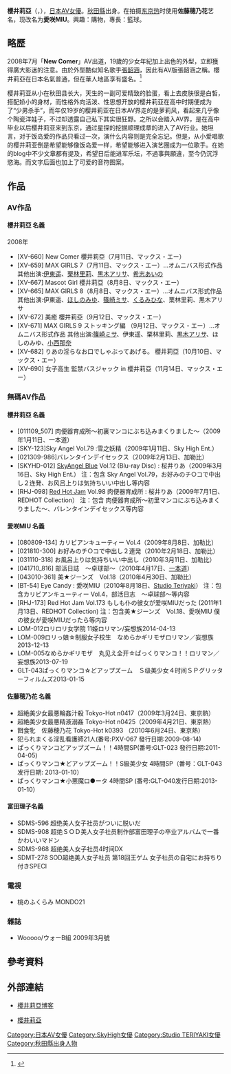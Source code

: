 {{AV女優|
|モデル名=桜井 りあ
|ふりがな=さくらい りあ
英文名=Ria Sakurai
|別名=愛咲MIU<br>佐藤穂乃花<br>富田理子
|愛称=
|生年=1989
|生月=7
|生日=19
|出身地={{JPN}}・[[秋田縣|秋田縣]]
|血液型=[[AB型|AB型]]
|時点=2008年7月
|身長=153
|体重=
|バスト=80
|ウエスト=56
|ヒップ=82
|カップ=B
|股下=
|靴=23.5
|身体備考=
|ジャンル=
|AV出演期間=2008年 -
|活動備考=
|他の活動=
|その他=
}}
'''櫻井莉亞'''（{{lang-ja|桜井りあ、さくらい りあ}}，{{bd|1989年|7月19日|||Sakurai Ria}}），[[日本|日本]][[AV女優|AV女優]]。[[秋田縣|秋田縣]]出身。在拍摄[[东京热|东京热]]时使用'''佐藤穂乃花'''艺名，现改名为'''愛咲MIU'''。興趣：購物，專長：籃球。

== 略歷 ==
2008年7月「'''New Comer'''」AV出道，19歲的少女年紀加上出色的外型，立即獲得廣大影迷的注意。由於外型酷似知名歌手[[張韶涵|張韶涵]]，因此有AV版張韶涵之稱。櫻井莉亞在日本名氣普通，但在華人地區享有盛名。<ref>{{cite web|title=愛咲Miu回歸?|url=http://avno1.com/?action-channel-name-viewblogitem-itemid-4231|author=一劍浣春秋|publisher=[http://avno1.com/ avno1.com]|date=2010-04-19|accessdate=2011-01-06|archive-url=https://web.archive.org/web/20100914112927/http://avno1.com/?action-channel-name-viewblogitem-itemid-4231|archive-date=2010-09-14|dead-url=yes}}</ref>

樱井莉亚从小在秋田县长大，天生的一副可爱精致的脸蛋，看上去皮肤很是白皙，搭配娇小的身材，而性格外向活泼、性思想开放的樱井莉亚在高中时期便成为了“少男杀手”，而年仅19岁的樱井莉亚在日本AV界走的是萝莉风，看起来几乎像个陶瓷洋娃子，不过却透露自己私下其实很狂野。之所以会踏入AV界，是在高中毕业以后樱井莉亚来到东京，通过星探的挖掘顺理成章的进入了AV行业。她坦言，对于饭岛爱的作品只看过一次，演什么内容则是完全忘记。但是，从小爱唱歌的樱井莉亚倒是希望能够像饭岛爱一样，希望能够进入演艺圈成为一位歌手。在她的blog中不少文章都有提及，希望日后能进军乐坛，不過事與願違，至今仍沉浮慾海。而文字后面也加上了可爱的音符图案。

== 作品 ==
===AV作品===
==== 櫻井莉亞 名義 ====
;2008年
* [XV-660] New Comer 櫻井莉亞（7月11日、マックス・エー）
* [XV-659] MAX GIRLS 7（7月11日、マックス・エー）…オムニバス形式作品 其他出演:[[伊東遥|伊東遥]]、[[栗林里莉|栗林里莉]]、[[黒木アリサ|黒木アリサ]]、[[希志あいの|希志あいの]]
* [XV-667] Mascot Girl 櫻井莉亞（8月8日、マックス・エー）
* [XV-665] MAX GIRLS 8（8月8日、マックス・エー）…オムニバス形式作品 其他出演:伊東遥、[[ほしのみゆ|ほしのみゆ]]、[[篠崎ミサ|篠崎ミサ]]、[[くるみひな|くるみひな]]、栗林里莉、黒木アリサ
* [XV-672] 美癒 櫻井莉亞（9月12日、マックス・エー）
* [XV-671] MAX GIRLS 9 ストッキング編 （9月12日、マックス・エー）…オムニバス形式作品 其他出演:[[篠崎ミサ|篠崎ミサ]]、伊東遥、栗林里莉、[[黒木アリサ|黒木アリサ]]、ほしのみゆ、[[小西那奈|小西那奈]]
* [XV-682] りあの淫らなお口でしゃぶってあげる。 櫻井莉亞（10月10日、マックス・エー）
* [XV-690] 女子高生 監禁バスジャック in 櫻井莉亞（11月14日、マックス・エー）

===無碼AV作品===
==== 櫻井莉亞 名義 ====
* [011109_507] 肉便器育成所～初裏マンコにぶち込みまくりました～（2009年1月11日、一本道）
* [SKY-123]Sky Angel Vol.79 :雪之妖精（2009年1月11日、Sky High Ent.）
* [021309-986]バレンタインデイセックス（2009年2月13日、加勒比）
* [SKYHD-012] [[SkyAngel_Blue|SkyAngel Blue]] Vol.12 (Blu-ray Disc) : 桜井りあ（2009年3月16日、Sky High Ent.）  注：包含 Sky Angel Vol.79，お好みのチ○コで中出し２连発、お风吕上りは気持ちいい中出し等内容
* [RHJ-098] [[Red_Hot_Jam|Red Hot Jam]] Vol.98 肉便器育成所 : 桜井りあ（2009年7月1日、REDHOT Collection）    注：包含 肉便器育成所～初里マンコにぶち込みまくりました～、バレンタインデイセックス等内容

==== 愛咲MIU 名義 ====
* [080809-134] カリビアンキューティー Vol.4（2009年8月8日、加勒比）
* [021810-300] お好みのチ○コで中出し２連発（2010年2月18日、加勒比）
* [031110-318] お風呂上りは気持ちいい中出し（2010年3月11日、加勒比）
* [041710_816] 部活日誌　～卓球部～（2010年4月17日、[[一本道|一本道]]）
* [043010-361] 美★ジーンズ　Vol.18（2010年4月30日、加勒比）
* [BT-54] Eye Candy : 愛咲MIU（2010年8月18日、[[Studio_Teriyaki|Studio Teriyaki]]） 注：包含カリビアンキューティー Vol.4，部活日志　～卓球部～等内容
* [RHJ-173] Red Hot Jam Vol.173 もしも仆の彼女が爱咲MIUだった (2011年1月13日、REDHOT Collection) 注：包含美★ジーンズ　Vol.18、愛咲MIU 僕の彼女が愛咲MIUだったら等内容
*LOM-012ロリロリ女学院 11姫ロリマン/妄想族2014-04-13
*LOM-009ロリっ娘☆制服女子校生　なめらかギリモザロリマン／妄想族2013-12-13
*LOM-005なめらかギリモザ　丸见え全开☆ぱっくりマンコ！！ロリマン／妄想族2013-07-19
*GLT-043ぱっくりマンコ☆どアップズーム　Ｓ级美少女４时间ＳＰグリッターフィルムズ2013-01-15

==== 佐藤穂乃花 名義 ====
* 超絶美少女最悪輪姦汁殺 Tokyo-Hot n0417（2009年3月24日、東京熱）
* 超絶美少女最悪精液溺姦 Tokyo-Hot n0425（2009年4月21日、東京熱）
* 餌食牝　佐藤穂乃花 Tokyo-Hot k0393 （2010年6月24日、東京熱）
* 犯られまくる淫乱看護師21人(番号:PXV-067 發行日期:2009-08-14)
* ぱっくりマンコどアップズーム！！4時間SP(番号:GLT-023 發行日期:2011-04-05)
* ぱっくりマンコ★どアップズーム！！S級美少女 4時間SP（番号：GLT-043 发行日期:	2013-01-10）
* ぱっくりマンコ★小悪魔ロ●ータ 4時間SP (番号:GLT-040发行日期:2013-01-10）

==== 富田理子名義 ====
* SDMS-596 超绝美人女子社员がついに脱いだ
* SDMS-908 超绝ＳＯＤ美人女子社员制作部富田理子の卒业アルバムで一番かわいいマドン
* SDMS-968 超绝美人女子社员4时间DX
* SDMT-278 SOD超绝美人女子社员 第18回王ゲム 女子社员の自宅にお持ちり付きSPECI

=== 電視 ===
*桃のふくらみ MONDO21

=== 雜誌 ===
* Wooooo/ウォーB組 2009年3月號

==參考資料==
{{Reflist}}

== 外部連結 ==
* {{ja}}[http://ameblo.jp/ria-sakurai/ 櫻井莉亞博客] {{Wayback|url=http://ameblo.jp/ria-sakurai/ |date=20180513044353 }}
* {{en}}[http://japanhdv.com/model/ria-sakurai/ 櫻井莉亞] {{Wayback|url=http://japanhdv.com/model/ria-sakurai/ |date=20200512183650 }}

{{DEFAULTSORT:Sakurai Ria}}
[[Category:日本AV女優|Category:日本AV女優]]
[[Category:SkyHigh女優|Category:SkyHigh女優]]
[[Category:Studio_TERIYAKI女優|Category:Studio TERIYAKI女優]]
[[Category:秋田縣出身人物|Category:秋田縣出身人物]]